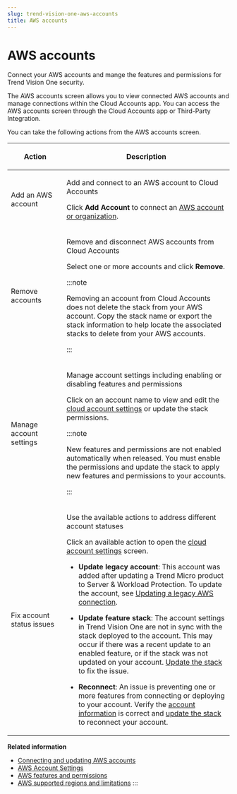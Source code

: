 ```yaml
---
slug: trend-vision-one-aws-accounts
title: AWS accounts
---
```

# AWS accounts

Connect your AWS accounts and mange the features and permissions for Trend Vision One security.

The AWS accounts screen allows you to view connected AWS accounts and manage connections within the Cloud Accounts app. You can access the AWS accounts screen through the Cloud Accounts app or Third-Party Integration.

You can take the following actions from the AWS accounts screen.

<table>
<colgroup>
<col style="width: 25%" />
<col style="width: 75%" />
</colgroup>
<thead>
<tr>
<th><p>Action</p></th>
<th><p>Description</p></th>
</tr>
</thead>
<tbody>
<tr>
<td><p>Add an AWS account</p></td>
<td><p>Add and connect to an AWS account to Cloud Accounts</p>
<p>Click <strong>Add Account</strong> to connect an <a href="trend-vision-one-connecting-aws-accounts">AWS account or organization</a>.</p></td>
</tr>
<tr>
<td><p>Remove accounts</p></td>
<td><p>Remove and disconnect AWS accounts from Cloud Accounts</p>
<p>Select one or more accounts and click <strong>Remove</strong>.</p>


:::note

<p>Removing an account from Cloud Accounts does not delete the stack from your AWS account. Copy the stack name or export the stack information to help locate the associated stacks to delete from your AWS accounts.</p>


:::

</td>
</tr>
<tr>
<td><p>Manage account settings</p></td>
<td><p>Manage account settings including enabling or disabling features and permissions</p>
<p>Click on an account name to view and edit the <a href="trend-vision-one-cloud-account-settings">cloud account settings</a> or update the stack permissions.</p>


:::note

<p>New features and permissions are not enabled automatically when released. You must enable the permissions and update the stack to apply new features and permissions to your accounts.</p>


:::

</td>
</tr>
<tr>
<td><p>Fix account status issues</p></td>
<td><p>Use the available actions to address different account statuses</p>
<p>Click an available action to open the <a href="trend-vision-one-cloud-account-settings">cloud account settings</a> screen.</p>
<ul>
<li><p><strong>Update legacy account</strong>: This account was added after updating a Trend Micro product to Server &amp; Workload Protection. To update the account, see <a href="trend-vision-one-updating-legacy-aws-connection">Updating a legacy AWS connection</a>.</p></li>
<li><p><strong>Update feature stack</strong>: The account settings in Trend Vision One are not in sync with the stack deployed to the account. This may occur if there was a recent update to an enabled feature, or if the stack was not updated on your account. <a href="trend-vision-one-stack-update">Update the stack</a> to fix the issue.</p></li>
<li><p><strong>Reconnect</strong>: An issue is preventing one or more features from connecting or deploying to your account. Verify the <a href="trend-vision-one-account-info">account information</a> is correct and <a href="trend-vision-one-stack-update">update the stack</a> to reconnect your account.</p></li>
</ul></td>
</tr>
</tbody>
</table>

**Related information**

- [Connecting and updating AWS accounts](connecting-aws-accounts.md "Add your AWS accounts and organizations or update imported legacy connections.")
- [AWS Account Settings](cloud-account-settings.md "Manage connected account settings including enabling and disabling cloud security features and permissions.")
- [AWS features and permissions](aws-features-permissions.md "Enable cloud security features and permissions to give Trend Vision One greater visibility and protection over your cloud assets.")
- [AWS supported regions and limitations](aws-supported-regions-limitations.md "Supported regions and deployment limitations for connecting your AWS account.")
:::
